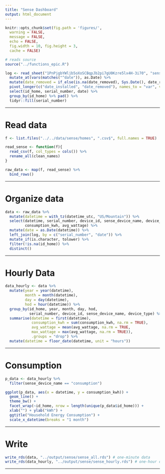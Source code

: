 ```yaml
---
title: "Sense Dashboard"
output: html_document
---
```


```r
knitr::opts_chunk$set(fig.path = 'figures/',
  warning = FALSE,
  message = FALSE,
  echo = FALSE,
  fig.width = 10, fig.height = 3,
  cache = FALSE)
```

```r
# reads source
source("../functions_epic.R")
```

```r
log <- read_sheet("1PnPjgbYWljb5oXoSCBqpJb2pi7gU0Kzre5lx4H-3i70", "sense", col_types = "cccccc") %>%
  mutate_at(vars(matches("^date")), as.Date) %>%
  mutate(date_removed = if_else(is.na(date_removed), Sys.Date(), date_removed)) %>%
  pivot_longer(c("date_installed", "date_removed"), names_to = "var", values_to = "date") %>%
  select(id_home, serial_number, date) %>%
  group_by(id_home) %>% pad() %>%
  tidyr::fill(serial_number)
```

---

# Read data

```r
f <- list.files("../../data/sense/homes", ".csv$", full.names = TRUE)

read_sense <- function(f){
  read_csv(f, col_types = cols()) %>%
  rename_all(clean_names)
}

raw_data <- map(f, read_sense) %>% 
  bind_rows()
```

---

# Organize data

```r
data <- raw_data %>%
  mutate(datetime = with_tz(datetime_utc, "US/Mountain")) %>%
  select(datetime, serial_number, device_id, sense_device_name, device_type,
         consumption_kwh, avg_wattage) %>%
  mutate(date = as.Date(datetime)) %>%
  left_join(log, by = c("serial_number", "date")) %>%
  mutate_if(is.character, tolower) %>%
  filter(!is.na(id_home)) %>%
  distinct()
```

---

# Hourly Data

```r
data_hourly <- data %>%
  mutate(year = year(datetime),
         month = month(datetime),
         day = day(datetime),
         hod = hour(datetime)) %>%
  group_by(id_home, year, month, day, hod, 
           serial_number, device_id, sense_device_name, device_type) %>%
  summarise(datetime = first(datetime),
            consumption_kwh = sum(consumption_kwh, na.rm = TRUE),
            avg_wattage = mean(avg_wattage, na.rm = TRUE,
            max_wattage = max(avg_wattage, na.rm = TRUE)),
            .groups = "drop") %>%
  mutate(datetime = floor_date(datetime, unit = "hours"))
```

---

# Consumption

```r
p_data <- data_hourly %>%
  filter(sense_device_name == "consumption")

ggplot(p_data, aes(x = datetime, y = consumption_kwh)) +
  geom_line() +
  theme_bw() +
  facet_wrap(~id_home, nrow = length(unique(p_data$id_home))) +
  xlab("") + ylab("kWh") +
  ggtitle("Household Energy Consumption") +
  scale_x_datetime(breaks = "1 month")
```

---

# Write

```r
write_rds(data, "../output/sense/sense_all.rds") # one-minute data
write_rds(data_hourly, "../output/sense/sense_hourly.rds") # one-hour data
```

---



